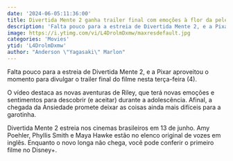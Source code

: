 ```yaml
---
date: '2024-06-05:11:36:00'
title: Divertida Mente 2 ganha trailer final com emoções à flor da pele
description: 'Falta pouco para a estreia de Divertida Mente 2, e a Pixar aproveitou o momento para divulgar o trailer final do filme nesta terça-feira (4).'
image: https://i.ytimg.com/vi/L4DrolmDxmw/maxresdefault.jpg
categories: 'Movies'
ytid: 'L4DrolmDxmw'
author: "Anderson \"Yagasaki\" Marlon"
---
```


Falta pouco para a estreia de Divertida Mente 2, e a Pixar aproveitou o momento para divulgar o trailer final do filme nesta terça-feira (4).

O vídeo destaca as novas aventuras de Riley, que terá novas emoções e sentimentos para descobrir (e aceitar) durante a adolescência. Afinal, a chegada da Ansiedade promete deixar as coisas ainda mais difíceis para a garotinha.

Divertida Mente 2 estreia nos cinemas brasileiros em 13 de junho. Amy Poehler, Phyllis Smith e Maya Hawke estão no elenco original de vozes em inglês. Enquanto o novo longa não chega, você pode conferir o primeiro filme no Disney+.
